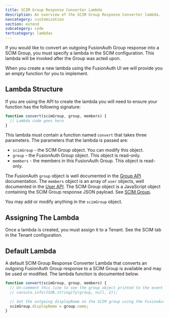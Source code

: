 ```yaml
---
title: SCIM Group Response Converter Lambda
description: An overview of the SCIM Group Response Converter lambda.
navcategory: customization
section: extend
subcategory: code
tertcategory: lambdas
---
```


If you would like to convert an outgoing FusionAuth Group response into a SCIM Group, you must specify a lambda in the SCIM configuration. This lambda will be invoked after the Group was acted upon.

When you create a new lambda using the FusionAuth UI we will provide you an empty function for you to implement.

## Lambda Structure

If you are using the API to create the lambda you will need to ensure your function has the following signature:

```javascript
function convert(scimGroup, group, members) {
  // Lambda code goes here
}
```

This lambda must contain a function named `convert` that takes three parameters. The parameters that the lambda is passed are:

* `scimGroup` - the SCIM Group object. You can modify this object.
* `group` - the FusionAuth Group object. This object is read-only.
* `members` - the members in this FusionAuth Group. This object is read-only.

The FusionAuth `group` object is well documented in the [Group API](/docs/apis/groups) documentation. The `members` object is an array of `user` objects, well documented in the [User API](/docs/apis/users). The SCIM Group object is a JavaScript object containing the SCIM Group response JSON payload. See [SCIM Group](https://datatracker.ietf.org/doc/html/rfc7643#section-4.2).

You may add or modify anything in the `scimGroup` object.

## Assigning The Lambda

Once a lambda is created, you must assign it to a Tenant. See the SCIM tab in the Tenant configuration.

## Default Lambda

A default SCIM Group Response Converter Lambda that converts an outgoing FusionAuth Group response to a SCIM Group is available and may be used or modified. The lambda function is documented below.

```javascript
function convert(scimGroup, group, members) {
  // Un-comment this line to see the group object printed to the event log
  // console.info(JSON.stringify(group, null, 2));

  // Set the outgoing displayName on the SCIM group using the FusionAuth group name.
  scimGroup.displayName = group.name;
}
```
